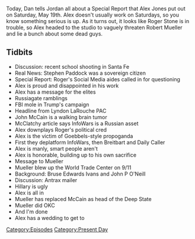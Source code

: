 {{DEFAULTSORT:
    #_EPISODE_0162:May 19, 2018
}}{{Episode
    | title           = May 19, 2018
    | caption         = [https://knowledgefight.libsyn.com/knowledge-fight-may-19-2018 Listen to this episode on Libsyn]
    | episodeNumber   = 162
    | length          = 01:44:16
    | airDate         = May 21, 2018
    | coverageDate    = May 19, 2018
    | episodeType     = [[:Category:Present Day|Present Day]]
    | appearance      = [[Stephen Paddock]], [[Roger Stone]], [[Lyndon LaRouche]], [[John McCain]], [[Robert Mueller]], [[Bruce Edwards Ivans]], [[John P O'Neill]]
    | oocDrop         = Is this a simulation? This is crazy
    | previousEpisode = [[161: May 14, 2018]]
    | nextEpisode     = [[163: January 27-29, 2009]]
}}

{{Stub}}

Today, Dan tells Jordan all about a Special Report that Alex Jones put out on Saturday, May 19th. Alex doesn't usually work on Saturdays, so you know something serious is up. As it turns out, it looks like Roger Stone is in trouble, so Alex headed to the studio to vaguely threaten Robert Mueller and lie a bunch about some dead guys.

==Tidbits==

*Discussion: recent school shooting in Santa Fe
*Real News: Stephen Paddock was a sovereign citizen
*Special Report: Roger's Social Media aides called in for questioning
*Alex is proud and disappointed in his work
*Alex has a message for the elites
*Russiagate ramblings
*FBI mole in Trump's campaign
*Headline from Lyndon LaRouche PAC
*John McCain is a walking brain tumor
*McClatchy article says InfoWars is a Russian asset
*Alex downplays Roger's political cred
*Alex is the victim of Goebbels-style propoganda
*First they deplatform InfoWars, then Breitbart and Daily Caller
*Alex is manly, smart people aren't
*Alex is honorable, building up to his own sacrifice
*Message to Mueller
*Mueller blew up the World Trade Center on 9/11
*Background: Bruse Edwards Ivans and John P O'Neill
*Discussion: Antrax mailer
*Hillary is ugly
*Alex is all in
*Mueller has replaced McCain as head of the Deep State
*Mueller did OKC
*And I'm done
*Alex has a wedding to get to

[[Category:Episodes]]
[[Category:Present Day]]